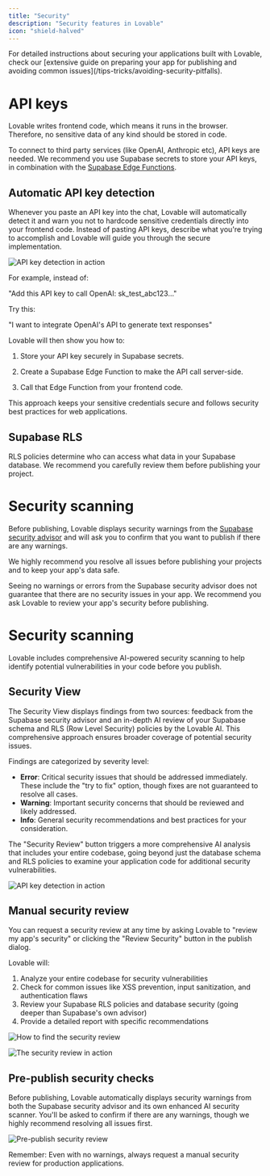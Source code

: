 ```yaml
---
title: "Security"
description: "Security features in Lovable"
icon: "shield-halved"
---
```


<Note>
  For detailed instructions about securing your applications built with Lovable, check our [extensive guide on preparing your app for publishing and avoiding common issues](/tips-tricks/avoiding-security-pitfalls).
</Note>

# API keys

Lovable writes frontend code, which means it runs in the browser. Therefore, no sensitive data of any kind should be stored in code.

To connect to third party services (like OpenAI, Anthropic etc), API keys are needed. We recommend you use Supabase secrets to store your API keys, in combination with the [Supabase Edge Functions](https://docs.lovable.dev/integrations/supabase#edge-functions).

## Automatic API key detection

Whenever you paste an API key into the chat, Lovable will automatically detect it and warn you not to hardcode sensitive credentials directly into your frontend code. Instead of pasting API keys, describe what you're trying to accomplish and Lovable will guide you through the secure implementation.

![API key detection in action](/assets/features/images/API-key-detection.png)

For example, instead of:

"Add this API key to call OpenAI: sk_test_abc123..."

Try this:

"I want to integrate OpenAI's API to generate text responses"

Lovable will then show you how to:

1. Store your API key securely in Supabase secrets.

2. Create a Supabase Edge Function to make the API call server-side.

3. Call that Edge Function from your frontend code.

This approach keeps your sensitive credentials secure and follows security best practices for web applications.

## Supabase RLS

RLS policies determine who can access what data in your Supabase database. We recommend you carefully review them before publishing your project.

# Security scanning

Before publishing, Lovable displays security warnings from the [Supabase security advisor](https://supabase.com/docs/guides/database/database-advisors?queryGroups=lint&lint=0002_auth_users_exposed) and  will ask you to confirm that you want to publish if there are any warnings.

We highly recommend you resolve all issues before publishing your projects and to keep your app's data safe.

<Info>
  Seeing no warnings or errors from the Supabase security advisor does not guarantee that there are no security issues in your app. We recommend you ask Lovable to review your app's security before publishing.
</Info>

# Security scanning

Lovable includes comprehensive AI-powered security scanning to help identify potential vulnerabilities in your code before you publish.

## Security View

The Security View displays findings from two sources: feedback from the Supabase security advisor and an in-depth AI review of your Supabase schema and RLS (Row Level Security) policies by the Lovable AI. This comprehensive approach ensures broader coverage of potential security issues.

Findings are categorized by severity level:
- **Error**: Critical security issues that should be addressed immediately. These include the "try to fix" option, though fixes are not guaranteed to resolve all cases.
- **Warning**: Important security concerns that should be reviewed and likely addressed.
- **Info**: General security recommendations and best practices for your consideration.

The "Security Review" button triggers a more comprehensive AI analysis that includes your entire codebase, going beyond just the database schema and RLS policies to examine your application code for additional security vulnerabilities.

![API key detection in action](/assets/features/images/security-view.png)

## Manual security review

You can request a security review at any time by asking Lovable to "review my app's security" or clicking the "Review Security" button in the publish dialog.

Lovable will:

1. Analyze your entire codebase for security vulnerabilities
2. Check for common issues like XSS prevention, input sanitization, and authentication flaws
3. Review your Supabase RLS policies and database security (going deeper than Supabase's own advisor)
4. Provide a detailed report with specific recommendations

![How to find the security review](/assets/features/images/find-security-review.png)

![The security review in action](/assets/features/images/security-review-in-action.png)

## Pre-publish security checks

Before publishing, Lovable automatically displays security warnings from both the Supabase security advisor and its own enhanced AI security scanner. You'll be asked to confirm if there are any warnings, though we highly recommend resolving all issues first.

![Pre-publish security review](/assets/features/images/pre-publish-security-review.png)

<Warning>
Remember: Even with no warnings, always request a manual security review for production applications.
</Warning>